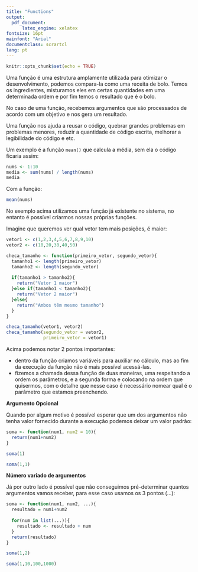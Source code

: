 ```yaml
---
title: "Functions"
output: 
  pdf_document:
      latex_engine: xelatex
fontsize: 16pt
mainfont: "Arial"
documentclass: scrartcl
lang: pt
---
```


```r
knitr::opts_chunk$set(echo = TRUE)
```

Uma função é uma estrutura amplamente utilizada para otimizar o desenvolvimento, podemos compara-la como uma receita de bolo.
Temos os ingredientes, misturamos eles em certas quantidades em uma determinada ordem e por fim temos o resultado que é o bolo. 

No caso de uma função, recebemos argumentos que são processados de acordo com um objetivo e nos gera um resultado.

Uma função nos ajuda a reusar o código, quebrar grandes problemas em problemas menores, reduzir a quantidade de código escrita, melhorar a legibilidade do código e etc.

Um exemplo é a função ```mean()``` que calcula a média, sem ela o código ficaria assim:

```r
nums <- 1:10
media <- sum(nums) / length(nums)
media
```

Com a função:
```r
mean(nums)
```

No exemplo acima utilizamos uma função já existente no sistema, no entanto é possível criarmos nossas próprias funções.

Imagine que queremos ver qual vetor tem mais posições, é maior:

```r
vetor1 <- c(1,2,3,4,5,6,7,8,9,10)
vetor2 <- c(10,20,30,40,50)

checa_tamanho <- function(primeiro_vetor, segundo_vetor){
  tamanho1 <- length(primeiro_vetor)
  tamanho2 <- length(segundo_vetor)
  
  if(tamanho1 > tamanho2){
    return("Vetor 1 maior")
  }else if(tamanho1 < tamanho2){
    return("Vetor 2 maior")
  }else{
    return("Ambos têm mesmo tamanho")
  }
}

checa_tamanho(vetor1, vetor2)
checa_tamanho(segundo_vetor = vetor2, 
              primeiro_vetor = vetor1)
```

Acima podemos notar 2 pontos importantes:

* dentro da função criamos variáveis para auxiliar no cálculo, mas ao fim da execução da função não é mais possível acessá-las.
* fizemos a chamada dessa função de duas maneiras, uma respeitando a ordem os parâmetros, e a segunda forma e colocando na ordem que quisermos, com o detalhe que nesse caso é necessário nomear qual é o parâmetro que estamos preenchendo.

**Argumento Opcional**

Quando por algum motivo é possível esperar que um dos argumentos não tenha valor fornecido durante a execução podemos deixar um valor padrão:

```r
soma <- function(num1, num2 = 10){
  return(num1+num2)
}

soma(1)

soma(1,1)
```

**Número variado de argumentos**

Já por outro lado é possível que não conseguimos pré-determinar quantos argumentos vamos receber, para esse caso usamos os 3 pontos (...):

```r
soma <- function(num1, num2, ...){
  resultado = num1+num2
  
  for(num in list(...)){
    resultado <- resultado + num
  }
  return(resultado)
}

soma(1,2)

soma(1,10,100,1000)
```